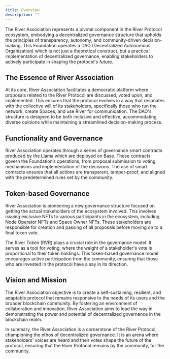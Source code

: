 ```yaml
---
title: Overview
description: ""
---
```


The River Association represents a pivotal component in the River Protocol ecosystem, embodying a decentralized governance structure that upholds the principles of transparency, autonomy, and community-driven decision-making. This Foundation operates a DAO (Decentralized Autonomous Organization) which is not just a theoretical construct, but a practical implementation of decentralized governance, enabling stakeholders to actively participate in shaping the protocol's future.

## The Essence of River Association

At its core, River Association facilitates a democratic platform where proposals related to the River Protocol are discussed, voted upon, and implemented. This ensures that the protocol evolves in a way that resonates with the collective will of its stakeholders, specifically those who run the network, create Spaces, and use River for communication. The DAO's structure is designed to be both inclusive and effective, accommodating diverse opinions while maintaining a streamlined decision-making process.

## Functionality and Governance

River Association operates through a series of governance smart contracts produced by the Llama which are deployed on Base. These contracts govern the Foundation’s operations, from proposal submission to voting mechanisms and implementation of the decisions. The use of smart contracts ensures that all actions are transparent, tamper-proof, and aligned with the predetermined rules set by the community.

## Token-based Governance

River Association is pioneering a new governance structure focused on getting the actual stakeholders of the ecosystem involved. This involves issuing exclusive NFTs to various participants in the ecosystem, including Node Operator NFTs and Space Owner NFTs. These stakeholders are responsible for creation and passing of all proposals before moving on to a final token vote.

The River Token (RVR) plays a crucial role in the governance model. It serves as a tool for voting, where the weight of a stakeholder's vote is proportional to their token holdings. This token-based governance model encourages active participation from the community, ensuring that those who are invested in the protocol have a say in its direction.

## Vision and Mission

The River Association objective is to create a self-sustaining, resilient, and adaptable protocol that remains responsive to the needs of its users and the broader blockchain community. By fostering an environment of collaboration and innovation, River Association aims to lead the way in demonstrating the power and potential of decentralized governance in the blockchain realm.

In summary, the River Association is a cornerstone of the River Protocol, championing the ethos of decentralized governance. It is an arena where stakeholders' voices are heard and their votes shape the future of the protocol, ensuring that the River Protocol remains by the community, for the community.

